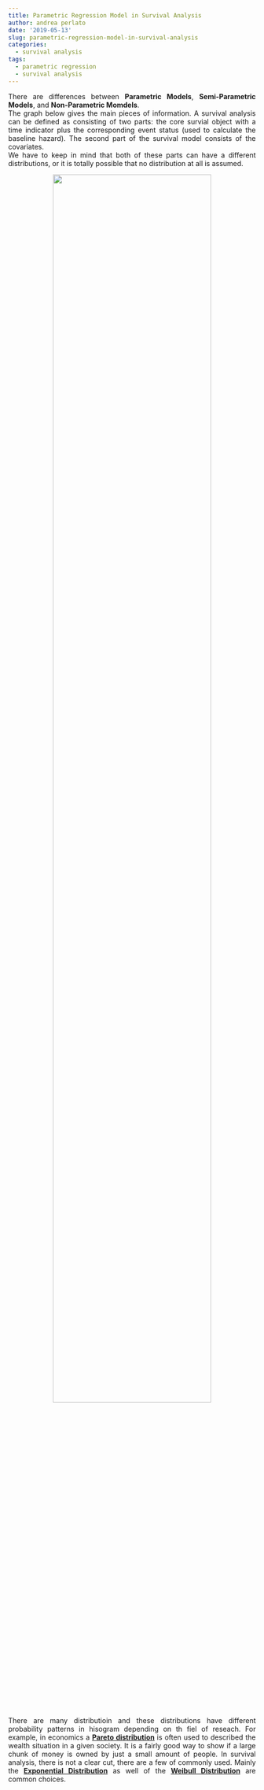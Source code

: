 ```yaml
---
title: Parametric Regression Model in Survival Analysis
author: andrea perlato
date: '2019-05-13'
slug: parametric-regression-model-in-survival-analysis
categories:
  - survival analysis
tags:
  - parametric regression
  - survival analysis
---
```


<style>
body {
text-align: justify}
</style>

There are differences between **Parametric Models**, **Semi-Parametric Models**, and **Non-Parametric Momdels**. </br>
The graph below gives the main pieces of information. A survival analysis can be defined as consisting of two parts: the core survial object with a time indicator plus the corresponding event status (used to calculate the baseline hazard). The second part of the survival model consists of the covariates. </br>
We have to keep in mind that both of these parts can have a different distributions, or it is totally possible that no distribution at all is assumed.

<center>
![](/img/survival model distribution.png){width=80%}
</center>

There are many distributioin and these distributions have different probability patterns in hisogram depending on th fiel of reseach. For example, in economics a [**Pareto distribution**](https://en.wikipedia.org/wiki/Pareto_distribution) is often used to described the wealth situation in a given society. It is a fairly good way to show if a large chunk of money is owned by just a small amount of people. 
In survival analysis, there is not a clear cut, there are a few of commonly used. Mainly the [**Exponential Distribution**](https://en.wikipedia.org/wiki/Exponential_distribution) as well of the [**Weibull Distribution**](https://en.wikipedia.org/wiki/Weibull_distribution) are common choices.



